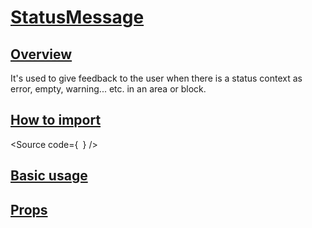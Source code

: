 

<Meta of={Stories} />

# [StatusMessage](#statusmessage)

## [Overview](#overview)

It's used to give feedback to the user when there is a status context as error, empty, warning... etc. in an area or block.

## [How to import](#how-to-import)

<Source
  code={`
`}
/>

## [Basic usage](#basic-usage)

<Canvas of={Stories.Base} />

## [Props](#props)

<ArgTypes of={Stories} />
